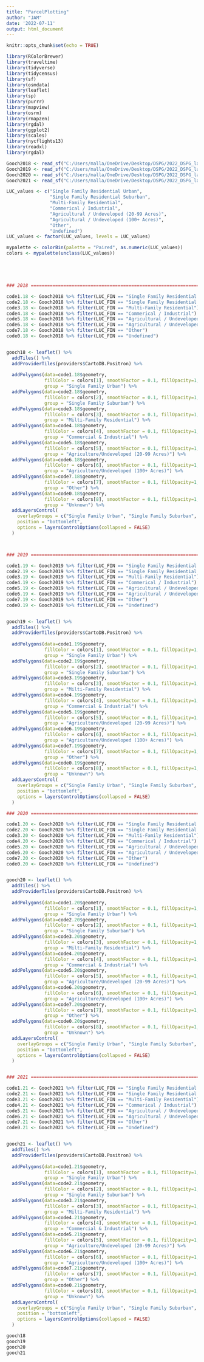 ```yaml
---
title: "ParcelPlotting"
author: "JAM"
date: '2022-07-11'
output: html_document
---
```


```r
knitr::opts_chunk$set(echo = TRUE)

library(RColorBrewer)
library(traveltime)
library(tidyverse)
library(tidycensus)
library(sf)
library(osmdata)
library(leaflet)
library(sp)
library(purrr)
library(mapview)
library(osrm)
library(rmapzen)
library(rgdal)
library(ggplot2)
library(scales)
library(nycflights13)
library(readxl)
library(rgdal)
```


```r
Gooch2018 <- read_sf("C:/Users/malla/OneDrive/Desktop/DSPG/2022_DSPG_landuse/Review/John/Goochland_Parcel_Data/Goochland_Original_Data_FIN/Gooch2018FIN.shp")
Gooch2019 <- read_sf("C:/Users/malla/OneDrive/Desktop/DSPG/2022_DSPG_landuse/Review/John/Goochland_Parcel_Data/Goochland_Original_Data_FIN/Gooch2019FIN.shp")
Gooch2020 <- read_sf("C:/Users/malla/OneDrive/Desktop/DSPG/2022_DSPG_landuse/Review/John/Goochland_Parcel_Data/Goochland_Original_Data_FIN/Gooch2020FIN.shp")
Gooch2021 <- read_sf("C:/Users/malla/OneDrive/Desktop/DSPG/2022_DSPG_landuse/Review/John/Goochland_Parcel_Data/Goochland_Original_Data_FIN/Gooch2021FIN.shp")

LUC_values <- c("Single Family Residential Urban", 
                "Single Family Residential Suburban", 
                "Multi-Family Residential", 
                "Commerical / Industrial", 
                "Agricultural / Undeveloped (20-99 Acres)", 
                "Agricultural / Undeveloped (100+ Acres)", 
                "Other", 
                "Undefined")
LUC_values <- factor(LUC_values, levels = LUC_values)

mypalette <- colorBin(palette = "Paired", as.numeric(LUC_values))
colors <- mypalette(unclass(LUC_values))





### 2018 ==========================================================================

code1.18 <- Gooch2018 %>% filter(LUC_FIN == "Single Family Residential Urban")
code2.18 <- Gooch2018 %>% filter(LUC_FIN == "Single Family Residential Suburban")
code3.18 <- Gooch2018 %>% filter(LUC_FIN == "Multi-Family Residential")
code4.18 <- Gooch2018 %>% filter(LUC_FIN == "Commerical / Industrial")
code5.18 <- Gooch2018 %>% filter(LUC_FIN == "Agricultural / Undeveloped (20-99 Acres)")
code6.18 <- Gooch2018 %>% filter(LUC_FIN == "Agricultural / Undeveloped (100+ Acres)")
code7.18 <- Gooch2018 %>% filter(LUC_FIN == "Other")
code0.18 <- Gooch2018 %>% filter(LUC_FIN == "Undefined")


gooch18 <- leaflet() %>%
  addTiles() %>%
  addProviderTiles(providers$CartoDB.Positron) %>%
  
  addPolygons(data=code1.18$geometry, 
              fillColor = colors[1], smoothFactor = 0.1, fillOpacity=1, stroke = FALSE,
              group = "Single Family Urban") %>%
  addPolygons(data=code2.18$geometry, 
              fillColor = colors[2], smoothFactor = 0.1, fillOpacity=1, stroke = FALSE,
              group = "Single Family Suburban") %>%
  addPolygons(data=code3.18$geometry, 
              fillColor = colors[3], smoothFactor = 0.1, fillOpacity=1, stroke = FALSE,
              group = "Milti-Family Residential") %>%
  addPolygons(data=code4.18$geometry, 
              fillColor = colors[4], smoothFactor = 0.1, fillOpacity=1, stroke = FALSE,
              group = "Commercial & Industrial") %>%
  addPolygons(data=code5.18$geometry, 
              fillColor = colors[5], smoothFactor = 0.1, fillOpacity=1, stroke = FALSE,
              group = "Agriculture/Undeveloped (20-99 Acres)") %>%
  addPolygons(data=code6.18$geometry, 
              fillColor = colors[6], smoothFactor = 0.1, fillOpacity=1, stroke = FALSE,
              group = "Agriculture/Undeveloped (100+ Acres)") %>%
  addPolygons(data=code7.18$geometry, 
              fillColor = colors[7], smoothFactor = 0.1, fillOpacity=1, stroke = FALSE,
              group = "Other") %>%
  addPolygons(data=code0.18$geometry, 
              fillColor = colors[8], smoothFactor = 0.1, fillOpacity=1, stroke = FALSE,
              group = "Unknown") %>%
  addLayersControl(
    overlayGroups = c("Single Family Urban", "Single Family Suburban", "Milti-Family Residential", "Commercial & Industrial", "Agriculture/Undeveloped (20-99 Acres)", "Agriculture/Undeveloped (100+ Acres)", "Other", "Unknown"),
    position = "bottomleft",
    options = layersControlOptions(collapsed = FALSE)
  )



### 2019 ==========================================================================

code1.19 <- Gooch2019 %>% filter(LUC_FIN == "Single Family Residential Urban")
code2.19 <- Gooch2019 %>% filter(LUC_FIN == "Single Family Residential Suburban")
code3.19 <- Gooch2019 %>% filter(LUC_FIN == "Multi-Family Residential")
code4.19 <- Gooch2019 %>% filter(LUC_FIN == "Commerical / Industrial")
code5.19 <- Gooch2019 %>% filter(LUC_FIN == "Agricultural / Undeveloped (20-99 Acres)")
code6.19 <- Gooch2019 %>% filter(LUC_FIN == "Agricultural / Undeveloped (100+ Acres)")
code7.19 <- Gooch2019 %>% filter(LUC_FIN == "Other")
code0.19 <- Gooch2019 %>% filter(LUC_FIN == "Undefined")


gooch19 <- leaflet() %>%
  addTiles() %>%
  addProviderTiles(providers$CartoDB.Positron) %>%
  
  addPolygons(data=code1.19$geometry, 
              fillColor = colors[1], smoothFactor = 0.1, fillOpacity=1, stroke = FALSE,
              group = "Single Family Urban") %>%
  addPolygons(data=code2.19$geometry, 
              fillColor = colors[2], smoothFactor = 0.1, fillOpacity=1, stroke = FALSE,
              group = "Single Family Suburban") %>%
  addPolygons(data=code3.19$geometry, 
              fillColor = colors[3], smoothFactor = 0.1, fillOpacity=1, stroke = FALSE,
              group = "Milti-Family Residential") %>%
  addPolygons(data=code4.19$geometry, 
              fillColor = colors[4], smoothFactor = 0.1, fillOpacity=1, stroke = FALSE,
              group = "Commercial & Industrial") %>%
  addPolygons(data=code5.19$geometry, 
              fillColor = colors[5], smoothFactor = 0.1, fillOpacity=1, stroke = FALSE,
              group = "Agriculture/Undeveloped (20-99 Acres)") %>%
  addPolygons(data=code6.19$geometry, 
              fillColor = colors[6], smoothFactor = 0.1, fillOpacity=1, stroke = FALSE,
              group = "Agriculture/Undeveloped (100+ Acres)") %>%
  addPolygons(data=code7.19$geometry, 
              fillColor = colors[7], smoothFactor = 0.1, fillOpacity=1, stroke = FALSE,
              group = "Other") %>%
  addPolygons(data=code0.19$geometry, 
              fillColor = colors[8], smoothFactor = 0.1, fillOpacity=1, stroke = FALSE,
              group = "Unknown") %>%
  addLayersControl(
    overlayGroups = c("Single Family Urban", "Single Family Suburban", "Milti-Family Residential", "Commercial & Industrial", "Agriculture/Undeveloped (20-99 Acres)", "Agriculture/Undeveloped (100+ Acres)", "Other", "Unknown"),
    position = "bottomleft",
    options = layersControlOptions(collapsed = FALSE)
  )

### 2020 ==========================================================================

code1.20 <- Gooch2020 %>% filter(LUC_FIN == "Single Family Residential Urban")
code2.20 <- Gooch2020 %>% filter(LUC_FIN == "Single Family Residential Suburban")
code3.20 <- Gooch2020 %>% filter(LUC_FIN == "Multi-Family Residential")
code4.20 <- Gooch2020 %>% filter(LUC_FIN == "Commerical / Industrial")
code5.20 <- Gooch2020 %>% filter(LUC_FIN == "Agricultural / Undeveloped (20-99 Acres)")
code6.20 <- Gooch2020 %>% filter(LUC_FIN == "Agricultural / Undeveloped (100+ Acres)")
code7.20 <- Gooch2020 %>% filter(LUC_FIN == "Other")
code0.20 <- Gooch2020 %>% filter(LUC_FIN == "Undefined")


gooch20 <- leaflet() %>%
  addTiles() %>%
  addProviderTiles(providers$CartoDB.Positron) %>%
  
  addPolygons(data=code1.20$geometry, 
              fillColor = colors[1], smoothFactor = 0.1, fillOpacity=1, stroke = FALSE,
              group = "Single Family Urban") %>%
  addPolygons(data=code2.20$geometry, 
              fillColor = colors[2], smoothFactor = 0.1, fillOpacity=1, stroke = FALSE,
              group = "Single Family Suburban") %>%
  addPolygons(data=code3.20$geometry, 
              fillColor = colors[3], smoothFactor = 0.1, fillOpacity=1, stroke = FALSE,
              group = "Milti-Family Residential") %>%
  addPolygons(data=code4.20$geometry, 
              fillColor = colors[4], smoothFactor = 0.1, fillOpacity=1, stroke = FALSE,
              group = "Commercial & Industrial") %>%
  addPolygons(data=code5.20$geometry, 
              fillColor = colors[5], smoothFactor = 0.1, fillOpacity=1, stroke = FALSE,
              group = "Agriculture/Undeveloped (20-99 Acres)") %>%
  addPolygons(data=code6.20$geometry, 
              fillColor = colors[6], smoothFactor = 0.1, fillOpacity=1, stroke = FALSE,
              group = "Agriculture/Undeveloped (100+ Acres)") %>%
  addPolygons(data=code7.20$geometry, 
              fillColor = colors[7], smoothFactor = 0.1, fillOpacity=1, stroke = FALSE,
              group = "Other") %>%
  addPolygons(data=code0.20$geometry, 
              fillColor = colors[8], smoothFactor = 0.1, fillOpacity=1, stroke = FALSE,
              group = "Unknown") %>%
  addLayersControl(
    overlayGroups = c("Single Family Urban", "Single Family Suburban", "Milti-Family Residential", "Commercial & Industrial", "Agriculture/Undeveloped (20-99 Acres)", "Agriculture/Undeveloped (100+ Acres)", "Other", "Unknown"),
    position = "bottomleft",
    options = layersControlOptions(collapsed = FALSE)
  )


### 2021 ==========================================================================

code1.21 <- Gooch2021 %>% filter(LUC_FIN == "Single Family Residential Urban")
code2.21 <- Gooch2021 %>% filter(LUC_FIN == "Single Family Residential Suburban")
code3.21 <- Gooch2021 %>% filter(LUC_FIN == "Multi-Family Residential")
code4.21 <- Gooch2021 %>% filter(LUC_FIN == "Commerical / Industrial")
code5.21 <- Gooch2021 %>% filter(LUC_FIN == "Agricultural / Undeveloped (20-99 Acres)")
code6.21 <- Gooch2021 %>% filter(LUC_FIN == "Agricultural / Undeveloped (100+ Acres)")
code7.21 <- Gooch2021 %>% filter(LUC_FIN == "Other")
code0.21 <- Gooch2021 %>% filter(LUC_FIN == "Undefined")


gooch21 <- leaflet() %>%
  addTiles() %>%
  addProviderTiles(providers$CartoDB.Positron) %>%
  
  addPolygons(data=code1.21$geometry, 
              fillColor = colors[1], smoothFactor = 0.1, fillOpacity=1, stroke = FALSE,
              group = "Single Family Urban") %>%
  addPolygons(data=code2.21$geometry, 
              fillColor = colors[2], smoothFactor = 0.1, fillOpacity=1, stroke = FALSE,
              group = "Single Family Suburban") %>%
  addPolygons(data=code3.21$geometry, 
              fillColor = colors[3], smoothFactor = 0.1, fillOpacity=1, stroke = FALSE,
              group = "Milti-Family Residential") %>%
  addPolygons(data=code4.21$geometry, 
              fillColor = colors[4], smoothFactor = 0.1, fillOpacity=1, stroke = FALSE,
              group = "Commercial & Industrial") %>%
  addPolygons(data=code5.21$geometry, 
              fillColor = colors[5], smoothFactor = 0.1, fillOpacity=1, stroke = FALSE,
              group = "Agriculture/Undeveloped (20-99 Acres)") %>%
  addPolygons(data=code6.21$geometry, 
              fillColor = colors[6], smoothFactor = 0.1, fillOpacity=1, stroke = FALSE,
              group = "Agriculture/Undeveloped (100+ Acres)") %>%
  addPolygons(data=code7.21$geometry, 
              fillColor = colors[7], smoothFactor = 0.1, fillOpacity=1, stroke = FALSE,
              group = "Other") %>%
  addPolygons(data=code0.21$geometry, 
              fillColor = colors[8], smoothFactor = 0.1, fillOpacity=1, stroke = FALSE,
              group = "Unknown") %>%
  addLayersControl(
    overlayGroups = c("Single Family Urban", "Single Family Suburban", "Milti-Family Residential", "Commercial & Industrial", "Agriculture/Undeveloped (20-99 Acres)", "Agriculture/Undeveloped (100+ Acres)", "Other", "Unknown"),
    position = "bottomleft",
    options = layersControlOptions(collapsed = FALSE)
  )
```


```r
gooch18
gooch19
gooch20
gooch21
```


